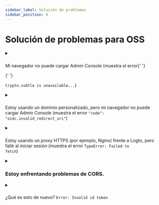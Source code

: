 ```yaml
---
sidebar_label: Solución de problemas
sidebar_position: 9
---
```


# Solución de problemas para OSS

<details>

<summary>

###

Mi navegador no puede cargar Admin Console (muestra el error{' '}

{' '}

<code>Crypto.subtle is unavailable...</code>)

</summary>

Admin Console utiliza [Web Crypto API](https://developer.mozilla.org/en-US/docs/Web/API/Web_Crypto_API), que requiere [contextos seguros](https://developer.mozilla.org/en-US/docs/Web/Security/Secure_Contexts), es decir, HTTPS o HTTP con `localhost`.

Si utilizas HTTP con una dirección IP o un dominio personalizado, el navegador no puede cargar Admin Console.

</details>

<details>

<summary>

###

Estoy usando un dominio personalizado, pero mi navegador no puede cargar Admin Console (muestra el
error <code>"code": "oidc.invalid_redirect_uri"</code>)

</summary>

Si estás utilizando un dominio personalizado en lugar de `localhost`, necesitas establecer la variable de entorno `ENDPOINT` a la URL de Logto. Esto se debe al requisito estricto de URI de redirección en OIDC. Consulta [Configuración](/concepts/core-service/configuration/) para más detalles.

</details>

<details>

<summary>

###

Estoy usando un proxy HTTPS (por ejemplo, Nginx) frente a Logto, pero fallé al iniciar sesión
(muestra el error <code>TypeError: Failed to fetch</code>)

</summary>

- Primero, asegúrate de haber establecido la variable de entorno del nodo `TRUST_PROXY_HEADER` a `true`. Consulta [Configuración](/concepts/core-service/configuration/#using-a-https-proxy) para más detalles.
- Además, necesitas establecer el encabezado `X-Forwarded-Proto` a `https` en la configuración de tu proxy. Consulta [Confiando en proxies de descarga de TLS](https://github.com/panva/node-oidc-provider/blob/main/docs/README.md#trusting-tls-offloading-proxies) para más detalles.

</details>

<details>

<summary>

### Estoy enfrentando problemas de CORS.

</summary>

- Si `ADMIN_ENDPOINT` no está especificado, `localhost:[admin-port]` tendrá permitido realizar Cross-Origin Resource Sharing (CORS) en Logto.
- Si `ADMIN_ENDPOINT` está especificado, solo se permitirán solicitudes desde el origen de `ADMIN_ENDPOINT`.

</details>

<details>

<summary>

###

¿Qué es esto de nuevo? <code>Error: Invalid id token</code>

</summary>

Si no estás alterando tus tokens, en la mayoría de los casos esto es causado por una desincronización del tiempo entre tu servidor y el cliente. Sincroniza el tiempo en ambos, tu servidor y cliente, e intenta de nuevo.

</details>
